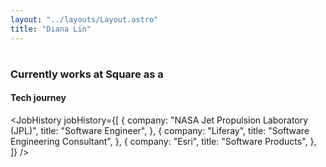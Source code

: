 ```yaml
---
layout: "../layouts/Layout.astro"
title: "Diana Lin"
---
```



# <StyledGradient text={frontmatter.title}/>

<a href="/">
  <Profile
    height={200}
    name={frontmatter.title}
    src={dianaProfile}
    width={200}
  />
</a>

### Currently works at Square as a <StyledGradient text="Software Engineer" />

#### Tech journey

<JobHistory
  jobHistory={[
    {
      company: "NASA Jet Propulsion Laboratory (JPL)",
      title: "Software Engineer",
    },
    {
      company: "Liferay",
      title: "Software Engineering Consultant",
    },
    {
      company: "Esri",
      title: "Software Products",
    },
  ]}
/>
